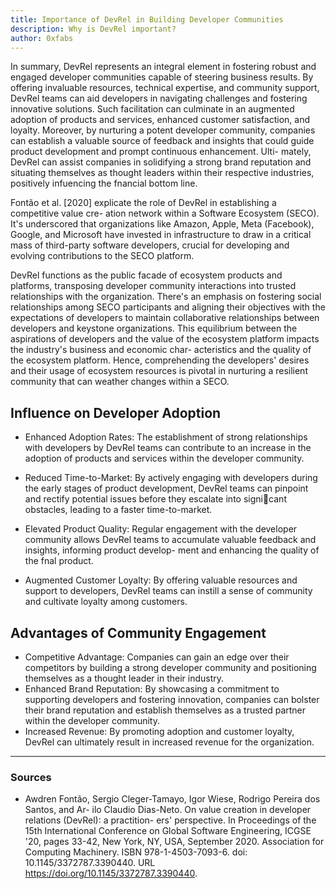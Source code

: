 ```yaml
---
title: Importance of DevRel in Building Developer Communities
description: Why is DevRel important?
author: 0xfabs
---
```


In summary, DevRel represents an integral element in fostering robust and engaged developer
communities capable of steering business results. By offering invaluable resources, technical
expertise, and community support, DevRel teams can aid developers in navigating challenges
and fostering innovative solutions. Such facilitation can culminate in an augmented adoption
of products and services, enhanced customer satisfaction, and loyalty. Moreover, by nurturing a potent developer community, companies can establish a valuable source of feedback and
insights that could guide product development and prompt continuous enhancement. Ulti-
mately, DevRel can assist companies in solidifying a strong brand reputation and situating
themselves as thought leaders within their respective industries, positively infuencing the
fnancial bottom line.

Fontão et al. [2020] explicate the role of DevRel in establishing a competitive value cre-
ation network within a Software Ecosystem (SECO). It's underscored that organizations like
Amazon, Apple, Meta (Facebook), Google, and Microsoft have invested in infrastructure to
draw in a critical mass of third-party software developers, crucial for developing and evolving
contributions to the SECO platform.

DevRel functions as the public facade of ecosystem products and platforms, transposing
developer community interactions into trusted relationships with the organization. There's
an emphasis on fostering social relationships among SECO participants and aligning their
objectives with the expectations of developers to maintain collaborative relationships between
developers and keystone organizations. This equilibrium between the aspirations of developers
and the value of the ecosystem platform impacts the industry's business and economic char-
acteristics and the quality of the ecosystem platform. Hence, comprehending the developers'
desires and their usage of ecosystem resources is pivotal in nurturing a resilient community
that can weather changes within a SECO.

## **Influence on Developer Adoption**

- Enhanced Adoption Rates: The establishment of strong relationships with developers
by DevRel teams can contribute to an increase in the adoption of products and services
within the developer community.

- Reduced Time-to-Market: By actively engaging with developers during the early stages
of product development, DevRel teams can pinpoint and rectify potential issues before
they escalate into signi￿cant obstacles, leading to a faster time-to-market.

- Elevated Product Quality: Regular engagement with the developer community allows
DevRel teams to accumulate valuable feedback and insights, informing product develop-
ment and enhancing the quality of the fnal product.

- Augmented Customer Loyalty: By offering valuable resources and support to developers,
DevRel teams can instill a sense of community and cultivate loyalty among customers.

## **Advantages of Community Engagement**

- Competitive Advantage: Companies can gain an edge over their competitors by building
a strong developer community and positioning themselves as a thought leader in their
industry.
- Enhanced Brand Reputation: By showcasing a commitment to supporting developers
and fostering innovation, companies can bolster their brand reputation and establish
themselves as a trusted partner within the developer community.
- Increased Revenue: By promoting adoption and customer loyalty, DevRel can ultimately
result in increased revenue for the organization.

---

### Sources
- Awdren Fontão, Sergio Cleger-Tamayo, Igor Wiese, Rodrigo Pereira dos Santos, and Ar-
ilo Claudio Dias-Neto. On value creation in developer relations (DevRel): a practition-
ers' perspective. In Proceedings of the 15th International Conference on Global Software
Engineering, ICGSE '20, pages 33-42, New York, NY, USA, September 2020. Association
for Computing Machinery. ISBN 978-1-4503-7093-6. doi: 10.1145/3372787.3390440. URL
https://doi.org/10.1145/3372787.3390440.